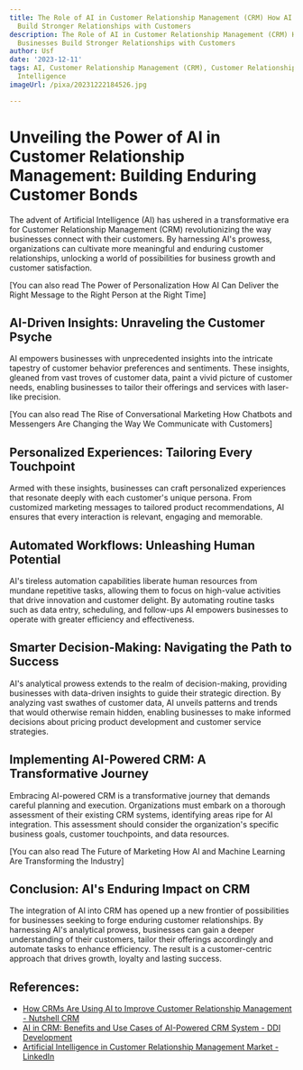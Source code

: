 ```yaml
---
title: The Role of AI in Customer Relationship Management (CRM) How AI Can Help Businesses
  Build Stronger Relationships with Customers
description: The Role of AI in Customer Relationship Management (CRM) How AI Can Help
  Businesses Build Stronger Relationships with Customers
author: Usf
date: '2023-12-11'
tags: AI, Customer Relationship Management (CRM), Customer Relationships, Artificial
  Intelligence
imageUrl: /pixa/20231222184526.jpg

---
```

# Unveiling the Power of AI in Customer Relationship Management: Building Enduring Customer Bonds

The advent of Artificial Intelligence (AI) has ushered in a transformative era for Customer Relationship Management (CRM) revolutionizing the way  businesses connect with their customers.  By harnessing AI's prowess,  organizations can cultivate more meaningful and enduring customer relationships, unlocking a world of  possibilities  for business growth and customer satisfaction.

[You  can also read The Power of Personalization How AI Can Deliver the Right Message to the Right Person at the Right Time]


## AI-Driven Insights: Unraveling the Customer Psyche

AI empowers businesses with unprecedented insights  into the intricate tapestry of customer behavior preferences and sentiments. These insights, gleaned from  vast troves of customer data, paint a vivid picture of customer needs, enabling businesses to tailor their offerings and services with laser-like precision.

[You  can also read The Rise of Conversational Marketing How Chatbots and Messengers Are Changing the  Way We Communicate with Customers]


## Personalized Experiences: Tailoring Every  Touchpoint

Armed with these insights, businesses can craft personalized experiences that resonate deeply with each customer's unique persona. From customized marketing messages  to tailored product recommendations, AI ensures that every interaction is relevant, engaging and memorable.

## Automated Workflows:  Unleashing Human Potential

AI's tireless automation  capabilities  liberate human resources from mundane repetitive tasks, allowing them to focus on high-value activities that drive innovation and customer delight. By automating routine tasks such as data  entry, scheduling, and  follow-ups AI empowers businesses to operate with greater efficiency and effectiveness.

## Smarter Decision-Making: Navigating the  Path to Success

AI's analytical prowess extends to the realm of decision-making, providing businesses with  data-driven insights to guide  their strategic direction. By analyzing vast swathes of customer data, AI  unveils patterns and trends that  would otherwise remain  hidden, enabling  businesses to  make  informed decisions about pricing product development and customer service strategies.

##  Implementing AI-Powered CRM: A Transformative Journey

Embracing AI-powered CRM is a transformative journey that demands  careful  planning and execution. Organizations must embark on  a thorough assessment of their existing CRM systems, identifying areas ripe for AI integration. This assessment should consider the  organization's  specific business goals, customer touchpoints, and data resources.

[You can also  read The Future of Marketing How  AI and Machine Learning Are Transforming the  Industry]


## Conclusion: AI's Enduring Impact on CRM

The integration of AI into CRM has opened up a new frontier of possibilities for businesses seeking to forge enduring customer  relationships. By harnessing AI's analytical  prowess, businesses can  gain  a deeper  understanding of their customers, tailor  their offerings accordingly and automate tasks  to enhance efficiency. The result is a customer-centric approach that drives growth, loyalty and lasting success.

## References:
- [How CRMs Are Using AI to Improve Customer Relationship Management - Nutshell CRM](https://www.nutshell.com/blog/ai-in-crm)
- [AI in CRM: Benefits and Use Cases of AI-Powered CRM System - DDI Development](https://ddi-dev.com/blog/programming/ai-in-crm-benefits-and-use-cases-of-ai-powered-crm-system/)
- [Artificial Intelligence in Customer Relationship Management Market - LinkedIn](https://www.linkedin.com/pulse/artificial-intelligence-customer-relationship-management-jlrfe)
